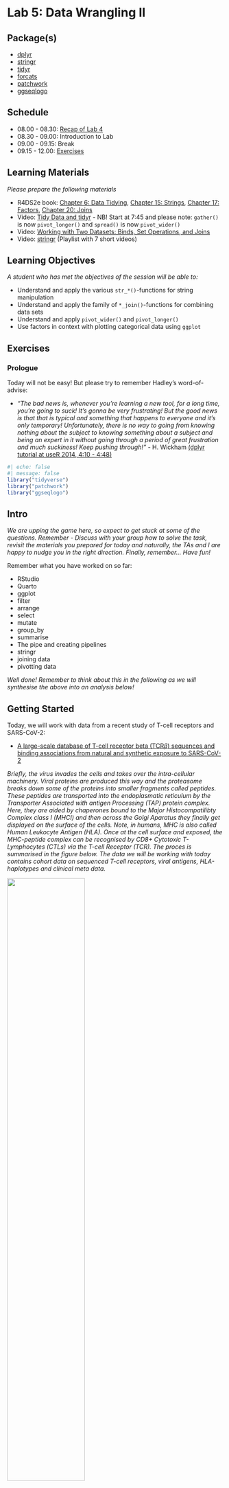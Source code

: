 # Lab 5: Data Wrangling II {.unnumbered}

## Package(s)

- [dplyr](https://dplyr.tidyverse.org)
- [stringr](https://stringr.tidyverse.org)
- [tidyr](https://tidyr.tidyverse.org)
- [forcats](https://forcats.tidyverse.org)
- [patchwork](https://patchwork.data-imaginist.com/index.html)
- [ggseqlogo](https://omarwagih.github.io/ggseqlogo/)

## Schedule

- 08.00 - 08.30: [Recap of Lab 4](https://raw.githack.com/r4bds/r4bds.github.io/main/recap_lab05.html)
- 08.30 - 09.00: Introduction to Lab
- 09.00 - 09.15: Break
- 09.15 - 12.00: [Exercises](#sec-exercises)

## Learning Materials

_Please prepare the following materials_

- R4DS2e book: [Chapter 6: Data Tidying](https://r4ds.hadley.nz/data-tidy), [Chapter 15: Strings](https://r4ds.hadley.nz/strings), [Chapter 17: Factors](https://r4ds.hadley.nz/factors), [Chapter 20: Joins](https://r4ds.hadley.nz/joins)
- Video: [Tidy Data and tidyr](https://youtu.be/1ELALQlO-yM?t=465) - NB! Start at 7:45 and please note: `gather()` is now `pivot_longer()` and `spread()` is now `pivot_wider()`
- Video: [Working with Two Datasets: Binds, Set Operations, and Joins](https://www.youtube.com/watch?v=AuBgYDCg1Cg)
- Video: [stringr](https://www.youtube.com/watch?v=oIu5jK8DeX8&list=PLiC1doDIe9rDwsUhd3FtN1XGCV2ES1xZ2) (Playlist with 7 short videos)

## Learning Objectives

_A student who has met the objectives of the session will be able to:_

- Understand and apply the various `str_*()`-functions for string manipulation
- Understand and apply the family of `*_join()`-functions for combining data sets
- Understand and apply `pivot_wider()` and `pivot_longer()`
- Use factors in context with plotting categorical data using `ggplot`

## Exercises {#sec-exercises}

### Prologue

Today will not be easy! But please try to remember Hadley's word-of-advise:

- *"The bad news is, whenever you're learning a new tool, for a long time, you're going to suck! It's gonna be very frustrating! But the good news is that that is typical and something that happens to everyone and it's only temporary! Unfortunately, there is no way to going from knowing nothing about the subject to knowing something about a subject and being an expert in it without going through a period of great frustration and much suckiness! Keep pushing through!"* - H. Wickham [(dplyr tutorial at useR 2014, 4:10 - 4:48)](https://www.youtube.com/watch?v=8SGif63VW6E)


```r
#| echo: false
#| message: false
library("tidyverse")
library("patchwork")
library("ggseqlogo")
```

## Intro

_We are upping the game here, so expect to get stuck at some of the questions. Remember - Discuss with your group how to solve the task, revisit the materials you prepared for today and naturally, the TAs and I are happy to nudge you in the right direction. Finally, remember... Have fun!_

Remember what you have worked on so far:

- RStudio
- Quarto
- ggplot
- filter
- arrange
- select
- mutate
- group_by
- summarise
- The pipe and creating pipelines
- stringr
- joining data
- pivotting data

_Well done! Remember to think about this in the following as we will synthesise the above into an analysis below!_

## Getting Started

Today, we will work with data from a recent study of T-cell receptors and SARS-CoV-2:

- [A large-scale database of T-cell receptor beta (TCR$\beta$) sequences and binding associations from natural and synthetic exposure to SARS-CoV-2](https://www.researchsquare.com/article/rs-51964/v1)

_Briefly, the virus invades the cells and takes over the intra-cellular machinery. Viral proteins are produced this way and the proteasome breaks down some of the proteins into smaller fragments called peptides. These peptides are transported into the endoplasmatic reticulum by the Transporter Associated with antigen Processing (TAP) protein complex. Here, they are aided by chaperones bound to the Major Histocompatilibty Complex class I (MHCI) and then across the Golgi Aparatus they finally get displayed on the surface of the cells. Note, in humans, MHC is also called Human Leukocyte Antigen (HLA). Once at the cell surface and exposed, the MHC-peptide complex can be recognised by CD8+ Cytotoxic T-Lymphocytes (CTLs) via the T-cell Receptor (TCR). The proces is summarised in the figure below. The data we will be working with today contains cohort data on sequenced T-cell receptors, viral antigens, HLA-haplotypes and clinical meta data._

![](images/mhc_class_I_antigen_presentation_pathway.png){fig-align="center" width=60%}

*Image source: [10.3389/fmicb.2015.00021](https://pubmed.ncbi.nlm.nih.gov/25688236/)*

Now:

1. Make sure you are in your `r_for_bio_data_science`-project, you can verify this in the upper right corner
1. In the same place as your `r_for_bio_data_science.Rproj`-file and existing `data`-folder, create a new folder and name it `doc`
1. Go to the aforementioned [manuscript](https://www.researchsquare.com/article/rs-51964/v1). Download the PDF and upload it to your new `doc`-folder
1. Open the PDF and find the link to the data
1. Go to the data site (*Note, you may have to create and account to download, shouldn't take too long*)
1. Find and download the file `ImmuneCODE-MIRA-Release002.1.zip` (_CAREFUL, do not download the superseded files_)
1. Unpack the downloaded file and
1. Find the files `peptide-detail-ci.csv` and `subject-metadata.csv` and compress to `.zip`-files
1. Upload the compressed `peptide-detail-ci.csv.zip`- and `subject-metadata.csv.zip`-files to your `data`-folder in your RStudio Cloud session
1. Finally, once again, create a new Quarto document for todays exercises

## Creating one data set from two data sets

Remember to load libraries first and then read the two data sets into variables `peptide_data` and `meta_data`.

<details>
<p><summary>Click here for hint</summary></p>
*Think about which Tidyverse package deals with reading data and what are the file types we want to read here?*
</details>

```r
#| echo: false
#| eval: true
#| message: false
#| warning: false


peptide_data <- read_csv(file = "data/peptide-detail-ci.csv.gz", na = "N/A")
meta_data <- read_csv(file = "data/subject-metadata.csv", na = "N/A")
```

* __Q1: What are the dimensions of the `peptide_data` and `meta_data` respectively?, I.e. how many rows and columns corresponding to observations and varialbes?__
* __Q2: Which variable is shared between the two data sets?__

Now, join the two data sets into to one data set called `peptide_meta_data` using the variable from Q2 and create a pipeline, including your joining code and this bit-of-code `select(-matches("D[RQP]"))` - Make sure to discuss in your group what this bit-of-code actually does?

<details>
<p><summary>Click here for hint</summary></p>
*Play around with the bit-of-code, e.g. change it to `select(-matches("D[RQ]"))` and see what happens*
</details>


```r
#| echo: false
#| eval: true
#| message: false
#| warning: false


peptide_meta_data <- peptide_data |> 
  full_join(meta_data,
            by = "Experiment") |>
  select(-matches("D[RQP]"))
```

* __Q3: What are the dimensions of the joined data and how does this compare with Q1?__

## EDA: Exploraty Data Analysis I - The meta data

Let us ask the joined data (`peptide_meta_data`) some questions:

* __Q4: How many study participants are denoted `Healthy`?__

<details>
<p><summary>Click here for hint</summary></p>
*First find out which variable identifies the study participants*
</details>

* __Q5: Actually, what are the study participants cohort groups and how many are in each?__

<details>
<p><summary>Click here for hint</summary></p>
*Perhaps there is a way to `count` the cohort groups?*
</details>

Now, create a histogram of the age of the study participants (Make sure to read any error-/warning-messages you may get_)

* __Q6: Take a look at the age variable to understand what happened?__
* __Q7: How are `NA`s denoted in the data?__

Something's off... Remember you can get help on ANY R-function by typing `?function_name` in the console. Now, let's fix that from get-go. Go back and find the chunk, where you read the data into your session and see if you can fix the `NA`-problem, when you call the `read_csv`.

Once you have done that, re-create the histogram of the age of the study participants and play around with and understand the `binwidth`-parameter.

```r
#| eval: false
#| echo: false
peptide_meta_data |>
  ggplot(aes(x = Age)) +
  geom_histogram(binwidth = 1)
```

* __Q8: From the histogram, approximately how many are study participants are 33 years old?__
* __Q9: Compare this number to the dimensions of the `meta_data` (see Q1), what happened?__

Using the dplyr verbs `select` and `distinct`, re-re-create the histogram of the age of the study participants and again, play around with and understand the `binwidth`

```r
#| eval: false
#| echo: false
peptide_meta_data |>
  select(Experiment, Age) |>
  distinct() |> 
  drop_na() |> 
  ggplot(aes(x = Age)) +
  geom_histogram(binwidth = 1)
```

* __Q10: From the histogram, how many are participants are now 33 years old?__
* __Q11: How many of the participants are women? Men?__

Recreate the below visualisation, it does not have to be 100% identical, just make sure to discuss which `ggplot`-components carry the plot and get those replicated.

```r
#| eval: true
#| echo: false
pl1 <- peptide_meta_data |>
  select(Subject, Cohort, Age, Gender) |>
  distinct() |>
  drop_na(Age, Gender) |>
  ggplot(aes(x = Age,
             y = Cohort,
             fill = Gender)) +
  geom_boxplot(alpha = 0.5) +
  labs(title = "Age and Number of Participants for COVID Study Groups",
       y = "") +
  theme_classic(base_family = "Avenir",
                base_size = 12) +
  theme(legend.position = "none",
        plot.title = element_text(hjust = 1.3))
pl2 <- peptide_meta_data |>
  select(Subject, Cohort, Age, Gender) |>
  distinct() |>
  drop_na(Age, Gender) |>
  count(Cohort, Gender) |> 
  ggplot(aes(x = n,
             y = Cohort,
             fill = Gender)) +
  geom_col(position = "dodge",
           alpha = 0.5) +
  labs(y = "") +
  theme_classic(base_family = "Avenir",
                base_size = 12) +
  theme(legend.position = "bottom")
pl1/pl2
```

_Take some time to do some EDA, understand what is in the data, do some summaries, make some plots. Basically, you **have** to **know** the data you are working with_

## EDA: Exploraty Data Analysis II - The Sequence Data

### Part I

The first thing we will take a look at here, is how the `Subject` `HLA`-alleles are distributed. But wait, discuss in your group, what are `HLA`-alleles?

Now, create subset the `peptide_meta_data` to the variables `Subject`, `HLA-` and save it into `allele_data`, like so:

```r
#| eval: true
#| echo: false
allele_data <- peptide_meta_data |>
  select(Subject, contains("HLA")) |>
  distinct()
allele_data
```

<details>
<p><summary>Click here for hint</summary></p>
*The `select()`-verb can be combined with so-called **selection helpers**. In the console, enter `?select` and perhaps you can find a helper, which selects variables, which `starts_with` or `contains` something? Also, make sure that you only have `distinct` observations of `Subject`*
</details>

Before continuing, how many rows/observations do you see in the `allele_data`? Compare with the number of rows in the original `meta_data`, are they different and if so why?

<details>
<p><summary>Click here for hint</summary></p>
*Use the `View()`-function to inspect the `meta_data`, click the  ![](images/button_view.png)-button and scroll through the data*
</details>

Then convert the data to long format and save it a new variable `allele_data_long` like so:

```r
#| eval: true
#| echo: false
allele_data_long <- allele_data |>
  select(Subject, contains("HLA")) |>
  distinct() |>
  pivot_longer(cols = contains("HLA"),
               names_to = "Gene",
               values_to = "Allele")
allele_data_long
```

* __Q12: How many unique alleles are there?__

```r
#| eval: false
#| echo: false
allele_data_long |>
  select(Allele) |> 
  distinct() |> 
  nrow()
```

Using the `View()`-function again, look at the unique alleles - Notice something? Some alleles are e.g. `A*11:01`, whereas others are `B*51:01:02`. You can find information on why, by visiting [Nomenclature for Factors of the HLA System](http://hla.alleles.org/nomenclature/naming.html).

Long story short, we only want to include `Field 1` (allele group) and `Field 2` (Specific HLA protein). You have prepared the `stringr`-package for today. See if you can find a way to reduce e.g. `B*51:01:02` to `B*51:01` and then create a new variable `Allele_F_1_2` accordingly, while also removing the `...x` (where `x` is a number) subscripts from the `Gene`-variable (It is an artifact from having the data in a wide format, where you cannot have two variables with the same name) and also, remove any `NA`s

<details>
<p><summary>Click here for hint</summary></p>
*There are several ways this can be achieved, the easiest being to consider if perhaps a part of the string based on indices could be of interest. This term "a part of a string" is called a substring, perhaps the `stringr`-package contains a function work with substring? In the console, type `stringr::` and hit `tab`. This will display the functions available in the `stringr`-package. Scroll down and find the functionst starting with `str_` and look for on, which might be relevant and remember you can use `?function_name` to get more information on how a given function works.*
</details>


```r
#| eval: true
#| echo: false
allele_data_long <- allele_data_long |>
  mutate(Allele_F_1_2 = str_extract(Allele,
                                    pattern = "[ABC]\\*\\d+\\:\\d+"),
         Gene = str_remove(Gene,
                           pattern = "\\.{3}\\d+$")) |> 
  drop_na()
allele_data_long
```

* __Q13: How many unique alleles are there now?__

```r
#| eval: false
#| echo: false
allele_data_long |> 
  select(Allele_F_1_2) |> 
  distinct |> 
  nrow
```

* __Q14: What are the top 3 alleles in terms of counts in the data?__

* __Q15: *Per gene* and in terms of percent, what are the 10 top alleles?__ Recreate this plot to answer the question <span style="color: red;">GROUP ASSIGNMENT</span>: 

```r
#| eval: true
#| echo: false
allele_data_long |>
  count(Gene, Allele_F_1_2) |>
  group_by(Gene) |>
  mutate(pct = n / sum(n) * 100) |>
  arrange(desc(pct)) |> 
  slice(1:10) |> 
  ungroup() |>
  ggplot(aes(x = pct,
             y = fct_reorder(Allele_F_1_2, pct))) +
  geom_col(width = 0.2) +
  facet_wrap(vars(Gene),
             scales = "free_y",
             ncol = 3) +
  theme_minimal(base_family = "Avenir",
                base_size = 9) +
  theme(panel.grid.major.y = element_blank(),
        panel.grid.minor.y = element_blank()) +
  labs(x = "Per Gene Observed Allele Frequency [%]",
       y = "",
       caption = "Data from https://doi.org/10.21203/rs.3.rs-51964/v1")
```

<details>
<p><summary>Click here for hint</summary></p>
*What does `fct_reorder()´do? Also, consider when working per gene, you will probably have to include that grouping in your pipeline - Remember we don't loop, we func! Also, you can use a combination of the `arrange()`- and `slice()`-functions to get top or bottom something observations.*
</details>

### Part II

**This last part is rather tricky and therefore optional. It will take some time and trial-and-error to complete, so if you're up for it, feel free to take on the challenge to test and expand your skills!**

Now, that we have worked with the HLA-alleles, we will take a look into how the peptides bind to the HLA-alleles.

First, create this data set from your `peptide_meta_data` data set and save in a new variable `sequence_data` (drop ANY rows contaning `NA`s ):

```r
#| eval: true
#| echo: false
sequence_data <- peptide_meta_data |> 
  select(`TCR BioIdentity`, `Amino Acids`, contains("HLA")) |> 
  distinct() |> 
  drop_na()
sequence_data
```

* __Q16: How many rows contained `NA`s?__
* __Q17: Is this data tidy? Explain why you answered yes or no__

Now, google `tidyr separate` and figure out how this works. Then fix the `TCR BioIdentity`-variable like so:

```r
#| eval: true
#| echo: false
sequence_data <- sequence_data |> 
  separate(`TCR BioIdentity`,
           into = c("CDR3b", "v_gene", "j_gene"),
           sep = "\\+")
sequence_data
```

<details>
<p><summary>Click here for hint</summary></p>
*What character seems to be separating the sequence from the TCRB-v-gene and TCRB-j-gene? Also, sometimes when you want to separate on characters, that can mean more than one thing, you will have to do what is called an escape, which is done using a double back-slash `\\x`, where `x` here denotes the aforementioned character with double meaning*
</details>

* __Q18: Is this data tidy now? Explain why you answered yes or no__

Add a new variable `n_peptides` to your data set, which counts how many peptides are listed in `Amino Acids` variable

<details>
<p><summary>Click here for hint</summary></p>
*Is there a package designed specifically for working with strings? If so perhaps it can be used for some trickery in connection with counting how many times "something" appears in a string?*
</details>

```r
#| eval: true
#| echo: false
sequence_data <- sequence_data |>
  mutate(n_peptides = str_count(`Amino Acids`, ",") + 1)
```

Create a histogram of distribution of the `n_peptides` variable

```r
#| eval: true
#| echo: false
sequence_data |> 
  ggplot(aes(x = n_peptides)) +
  geom_histogram(binwidth = 1) +
  theme_minimal()
```

* __Q19: What is the maximum number of peptides seen for one observation?__

**Important: Now you can choose one of two paths in the exercises and either is fine! Either you proceed to `Route A` (a bit more difficult and with a larger dataset) or scroll down to `Route B` (a bit less difficult and with a smaller dataset)!**

#### **Route A**

Now, Using `str_c()` and `seq()`, see if you can re-create this:

```r
#| eval: true
#| echo: false

str_c("peptide_", seq(from = 1, to = 5))
```

But changing the last `peptide_n`, such that `n` is the maximum number of peptides from **Q19**, 5 won't do. Then use that to fix the `Amino Acids`-variable, like so:

```r
#| eval: true
#| echo: false
#| message: false
sequence_data_A <- sequence_data |>
  separate(`Amino Acids`,
           into = str_c("peptide_", 1:13),
           sep = ",")
sequence_data_A
```

and convert the data and save it into `sequence_data_long`, like so:

```r
#| eval: true
#| echo: false
sequence_data_A_long <- sequence_data_A |>
  pivot_longer(contains("peptide_"),
               names_to = "peptide_n",
               values_to = "peptide")
sequence_data_A_long
```

* __Q20: How many observations are now in `sequence_data_long`?__

Remove `NA`s, fix the `HLA`-alleles, remove redundant columns and observations, like so:

```r
#| eval: true
#| echo: false
sequence_data_A_long <- sequence_data_A_long |>
  drop_na() |>
  pivot_longer(contains("HLA"),
               names_to = "tmp",
               values_to = "allele") |>
  select(-n_peptides, -peptide_n, -tmp) |>
  distinct()
sequence_data_A_long
```

* __Q21: How many observations now? Is this data tidy now?__

#### **Route B**

Now, let us proceed with the observations, where we just have **a single** peptide annotated, so subset your data accordingly, using the `n_peptides` variable you created, like so:

```r
#| eval: true
#| echo: false
sequence_data_B <- sequence_data |>
  filter(n_peptides == 1)
sequence_data_B
```

Then collect all the alleles in one variable, like so:

```r
#| eval: true
#| echo: false
sequence_data_B_long <- sequence_data_B |>
  drop_na() |>
  pivot_longer(contains("HLA"),
               names_to = "tmp",
               values_to = "allele") |>
  select(-n_peptides, -tmp) |>
  distinct()
sequence_data_B_long
```
<details>
<p><summary>Click here for hint</summary></p>
*Think about the format of the data, is it wide or is it long? How do we convert between these formats?*
</details>

...and let's also go ahead and change the name of the `Amino Acids`-variable to `peptide`

```r
#| echo: false
#| eval: true
sequence_data_B_long <- sequence_data_B_long |> 
  rename(peptide = `Amino Acids`)
```

#### Creating Sequence Logos

Before we continue, let's just re-fix the alleles, such that e.g. `A*02:01:01` becomes `A*02:01`, recall we did this earlier in today's exercises. Also, this might create some multiplicates, so make sure to throw in a `distinct()` and finally add to your pipeline a new variable `k_peptide`, which determines the length of the `peptide` and a `k_CDR3B` likewise.

```r
#| echo: false
#| eval: true
sequence_data_A_long <- sequence_data_A_long |> 
  mutate(allele = str_sub(allele, 1, 7),
         k_peptide = str_length(peptide),
         k_CDR3B = str_length(CDR3b)) |> 
  distinct()
sequence_data_B_long <- sequence_data_B_long |> 
  mutate(allele = str_sub(allele, 1, 7),
         k_peptide = str_length(peptide),
         k_CDR3B = str_length(CDR3b)) |> 
  distinct()
```

As we have touched upon multiple times, `R` is *very* flexible and naturally you can also create sequence logos. Finally, let us create a binding motif using the package `ggseqlogo` ([More info here](https://omarwagih.github.io/ggseqlogo/)). Subset the final `sequence_data_long`-data to `A*02:01` and unique observations of peptides of length 9

<details>
<p><summary>Click here for hint</summary></p>
*You can pipe a vector of peptides into ggseqlogo, but perhaps you first need to `pull` that vector from the relevant variable in your tibble? Also, consider before that, that you'll need to make sure, you are only looking at peptides of length 9*
</details>

```r
#| eval: true
#| echo: false
plA <- sequence_data_A_long |>
  filter(allele == "A*02:01",
         str_length(peptide) == 9) |>
  select(peptide) |>
  distinct() |>
  pull(peptide) |>
  ggseqlogo() +
  labs(title = "A") +
  theme(legend.position = "none")
plB <- sequence_data_B_long |>
  filter(allele == "A*02:01",
         str_length(peptide) == 9) |>
  select(peptide) |>
  distinct() |>
  pull(peptide) |>
  ggseqlogo() +
  labs(title = "B") +
  theme(legend.position = "right")
plA + plB
```

*Note: Here, the `A` and `B` denote either route A or B through this last part*

If you fancy, repeat for the most prevalent B-allele, see Q15

* __Q22: Which positions in the peptide determines binding to HLA?__

<details>
<p><summary>Click here for hint</summary></p>
*Recall your Introduction to Bioinformatics course?*
</details>

Now finally, re-create this logo using the `CDR3B`-sequences and `A*02:01`-alleles:

```r
#| eval: true
#| echo: false
plA <- sequence_data_A_long |>
  filter(allele == "A*02:01",
         str_length(CDR3b) == 15) |>
  select(CDR3b) |>
  distinct() |>
  pull(CDR3b) |>
  ggseqlogo() +
  labs(title = "A") +
  theme(legend.position = "none")
plB <- sequence_data_B_long |>
  filter(allele == "A*02:01",
         str_length(CDR3b) == 15) |>
  select(CDR3b) |>
  distinct() |>
  pull(CDR3b) |>
  ggseqlogo() +
  labs(title = "B") +
  theme(legend.position = "right")
plA + plB
```

## Epilogue

That's it for today - I know this overwhelming now, but commit to it and you WILL be plenty rewarded! I hope today was at least a glimpse into the flexibility and capabilities of using `tidyverse` for applied Bio Data Science

